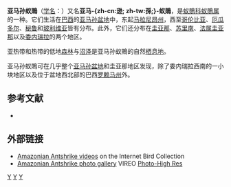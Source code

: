{{noteTA
|T=zh-cn:亚马孙蚁鵙; zh-tw:亞馬遜蟻鵙;
|1=zh-cn:亚马孙; zh-tw:亞馬遜;
}}
{{Speciesbox
| genus = Thamnophilus
| species = amazonicus
| authority = Sclater, 1858
| status = LC 
| status_system = IUCN3.1
}}

'''亚马孙蚁鵙'''（[[学名|学名]]：{{lang|la|''Thamnophilus amazonicus''}}）又名'''亚马-{zh-cn:逊; zh-tw:孫;}-蚁鵙'''，是[[蚁鵙科|蚁鵙科]][[蚁鵙属|蚁鵙属]]的一种。它们生活在[[巴西|巴西]]的[[亚马孙盆地|亚马孙盆地]]中，东起[[马拉尼昂州|马拉尼昂州]]，西至[[哥伦比亚|哥伦比亚]]、[[厄瓜多尔|厄瓜多尔]]、[[秘鲁|秘鲁]]和[[玻利维亚|玻利维亚]]皆有分布。此外，它们还分布在[[圭亚那|圭亚那]]、[[苏里南|苏里南]]、[[法属圭亚那|法属圭亚那]]以及[[委内瑞拉|委内瑞拉]]的两个地区。

亚热带和热带的低地[[森林|森林]]与[[沼泽|沼泽]]是亚马孙蚁鵙的自然[[栖息地|栖息地]]。

亚马孙蚁鵙可在几乎整个[[亚马孙盆地|亚马孙盆地]]和圭亚那地区发现，除了委内瑞拉西南的一小块地区以及位于盆地西北部的巴西[[罗赖马州|罗赖马州]]外。

== 参考文献 ==
* {{IUCN2010
|assessors=BirdLife International
|year=2009
|id=145546
|title=Thamnophilus amazonicus
|version=3.1
|downloaded= 2010-10-01
}}

== 外部链接 ==
*[http://ibc.hbw.com/ibc/phtml/especie.phtml?idEspecie=4332 Amazonian Antshrike videos]{{dead link|date=2017年11月 |bot=InternetArchiveBot |fix-attempted=yes }} on the Internet Bird Collection
*[http://vireo.acnatsci.org/search.html?VIREO_SESSION_ID=2e26f2ad0d9628ad986dc0bbcc60a555&Form=Search&SEARCHBY=Common&KEYWORDS=amazonian+antshrike&showwhat=images&AGE=All&SEX=All&ACT=All&Search=Search&VIEW=All&ORIENTATION=All&RESULTS=24 Amazonian Antshrike photo gallery]{{Wayback|url=http://vireo.acnatsci.org/search.html?VIREO_SESSION_ID=2e26f2ad0d9628ad986dc0bbcc60a555&Form=Search&SEARCHBY=Common&KEYWORDS=amazonian+antshrike&showwhat=images&AGE=All&SEX=All&ACT=All&Search=Search&VIEW=All&ORIENTATION=All&RESULTS=24 |date=20110516135843 }} VIREO [http://vireo.acnatsci.org/species_image.php?species=Thamnophilus+amazonicus Photo-High Res]{{Wayback|url=http://vireo.acnatsci.org/species_image.php?species=Thamnophilus+amazonicus |date=20110516135937 }}
{{Taxonbar}}

[[Category:IUCN红色名录无危物种|Y]]
[[Category:蚁鵙属|Y]]
[[Category:1858年描述的鸟类|Y]]